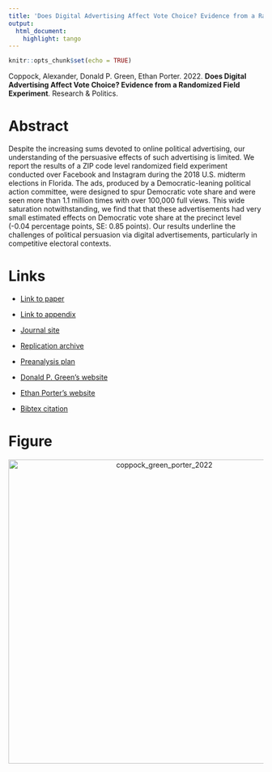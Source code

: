 ```yaml
---
title: 'Does Digital Advertising Affect Vote Choice? Evidence from a Randomized Field Experiment'
output:
  html_document:
    highlight: tango
---
```


```r
knitr::opts_chunk$set(echo = TRUE)
```

Coppock, Alexander, Donald P. Green, Ethan Porter. 2022. <b>Does Digital Advertising Affect Vote Choice? Evidence from a Randomized Field Experiment</b>. Research \& Politics.

# Abstract
Despite the increasing sums devoted to online political advertising, our understanding of the persuasive effects of such advertising is limited. We report the results of a ZIP code level randomized field experiment conducted over Facebook and Instagram during the 2018 U.S. midterm elections in Florida. The ads, produced by a Democratic-leaning political action committee, were designed to spur Democratic vote share and were seen more than 1.1 million times with over 100,000 full views. This wide saturation notwithstanding, we find that that these advertisements had very small estimated effects on Democratic vote share at the precinct level (-0.04 percentage points, SE: 0.85 points). Our results underline the challenges of political persuasion via digital advertisements, particularly in competitive electoral contexts.

# Links
 - <a href='coppock_green_porter_2022.pdf' target='_blank'>Link to paper</a>
 - <a href='coppock_green_porter_2022_appendix.pdf'target='_blank'>Link to appendix</a>
 - <a href='https://doi.org/10.1177/20531680221076901'target='_blank'>Journal site</a>
 - <a href='https://doi.org/10.7910/DVN/UH2NQW'target='_blank'>Replication archive</a>
 - <a href='https://osf.io/ch4ms'target='_blank'>Preanalysis plan</a>

 - <a href= 'http://www.donaldgreen.com/' target='_blank'>Donald P. Green's website</a>
 - <a href= 'http://www.ethanporter.com' target='_blank'>Ethan Porter's website</a>
 - <a href='coppock_green_porter_2022.txt'target='_blank'>Bibtex citation</a>

# Figure
<center><img src="display_figures/coppock_green_porter_2022_display.png" alt="coppock_green_porter_2022" width="600"></center>